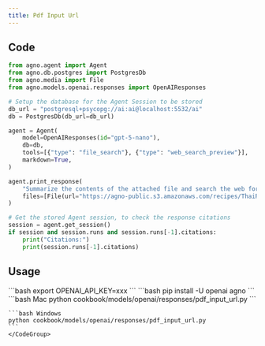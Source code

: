 ```yaml
---
title: Pdf Input Url
---
```


## Code

```python cookbook/models/openai/responses/pdf_input_url.py
from agno.agent import Agent
from agno.db.postgres import PostgresDb
from agno.media import File
from agno.models.openai.responses import OpenAIResponses

# Setup the database for the Agent Session to be stored
db_url = "postgresql+psycopg://ai:ai@localhost:5532/ai"
db = PostgresDb(db_url=db_url)

agent = Agent(
    model=OpenAIResponses(id="gpt-5-nano"),
    db=db,
    tools=[{"type": "file_search"}, {"type": "web_search_preview"}],
    markdown=True,
)

agent.print_response(
    "Summarize the contents of the attached file and search the web for more information.",
    files=[File(url="https://agno-public.s3.amazonaws.com/recipes/ThaiRecipes.pdf")],
)

# Get the stored Agent session, to check the response citations
session = agent.get_session()
if session and session.runs and session.runs[-1].citations:
    print("Citations:")
    print(session.runs[-1].citations)

```

## Usage

<Steps>
  <Snippet file="create-venv-step.mdx" />

  <Step title="Set your API key">
    ```bash
    export OPENAI_API_KEY=xxx
    ```
  </Step>

  <Step title="Install libraries">
    ```bash
    pip install -U openai agno
    ```
  </Step>

  <Step title="Run Agent">
    <CodeGroup>
    ```bash Mac
    python cookbook/models/openai/responses/pdf_input_url.py
    ```

    ```bash Windows
    python cookbook/models/openai/responses/pdf_input_url.py
    ```
    </CodeGroup>
  </Step>
</Steps>
